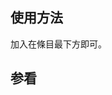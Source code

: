 ==使用方法==
加入'''{{Template|天文學}}'''在條目最下方即可。

<!-- PLEASE ADD CATEGORIES AND INTERWIKIS AT THE BOTTOM OF THIS PAGE -->

== 参看 ==
{{宇宙導航}}